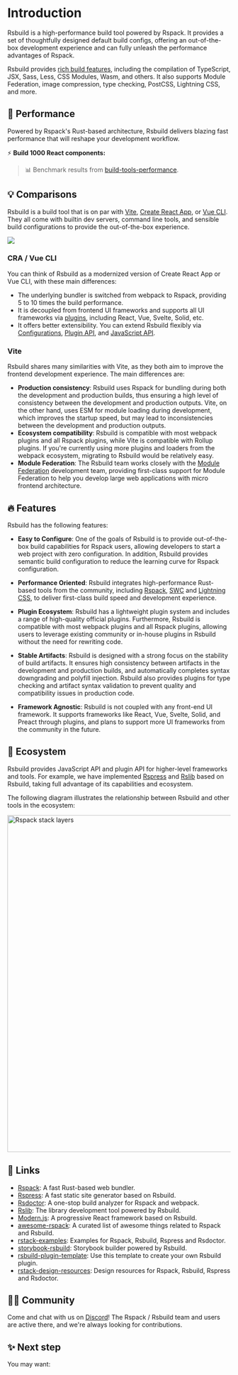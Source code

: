 # Introduction

Rsbuild is a high-performance build tool powered by Rspack. It provides a set of thoughtfully designed default build configs, offering an out-of-the-box development experience and can fully unleash the performance advantages of Rspack.

Rsbuild provides [rich build features](/guide/start/features), including the compilation of TypeScript, JSX, Sass, Less, CSS Modules, Wasm, and others. It also supports Module Federation, image compression, type checking, PostCSS, Lightning CSS, and more.

## 🚀 Performance

Powered by Rspack's Rust-based architecture, Rsbuild delivers blazing fast performance that will reshape your development workflow.

⚡️ **Build 1000 React components:**


<BenchmarkGraph />

> 📊 Benchmark results from [build-tools-performance](https://github.com/rspack-contrib/build-tools-performance).

## 💡 Comparisons

Rsbuild is a build tool that is on par with [Vite](https://vitejs.dev/), [Create React App](https://github.com/facebook/create-react-app), or [Vue CLI](https://github.com/vuejs/vue-cli). They all come with builtin dev servers, command line tools, and sensible build configurations to provide the out-of-the-box experience.

![](https://assets.rspack.dev/rsbuild/assets/rsbuild-1-0-build-tools.png)

### CRA / Vue CLI

You can think of Rsbuild as a modernized version of Create React App or Vue CLI, with these main differences:

- The underlying bundler is switched from webpack to Rspack, providing 5 to 10 times the build performance.
- It is decoupled from frontend UI frameworks and supports all UI frameworks via [plugins](/plugins/list/index), including React, Vue, Svelte, Solid, etc.
- It offers better extensibility. You can extend Rsbuild flexibly via [Configurations](/config/index), [Plugin API](/plugins/dev/index), and [JavaScript API](/api/start/index).

### Vite

Rsbuild shares many similarities with Vite, as they both aim to improve the frontend development experience. The main differences are:

- **Production consistency**: Rsbuild uses Rspack for bundling during both the development and production builds, thus ensuring a high level of consistency between the development and production outputs. Vite, on the other hand, uses ESM for module loading during development, which improves the startup speed, but may lead to inconsistencies between the development and production outputs.
- **Ecosystem compatibility**: Rsbuild is compatible with most webpack plugins and all Rspack plugins, while Vite is compatible with Rollup plugins. If you're currently using more plugins and loaders from the webpack ecosystem, migrating to Rsbuild would be relatively easy.
- **Module Federation**: The Rsbuild team works closely with the [Module Federation](/guide/advanced/module-federation) development team, providing first-class support for Module Federation to help you develop large web applications with micro frontend architecture.

## 🔥 Features

Rsbuild has the following features:

- **Easy to Configure**: One of the goals of Rsbuild is to provide out-of-the-box build capabilities for Rspack users, allowing developers to start a web project with zero configuration. In addition, Rsbuild provides semantic build configuration to reduce the learning curve for Rspack configuration.

- **Performance Oriented**: Rsbuild integrates high-performance Rust-based tools from the community, including [Rspack](https://rspack.dev), [SWC](https://swc.rs/) and [Lightning CSS](https://lightningcss.dev/), to deliver first-class build speed and development experience.

- **Plugin Ecosystem**: Rsbuild has a lightweight plugin system and includes a range of high-quality official plugins. Furthermore, Rsbuild is compatible with most webpack plugins and all Rspack plugins, allowing users to leverage existing community or in-house plugins in Rsbuild without the need for rewriting code.

- **Stable Artifacts**: Rsbuild is designed with a strong focus on the stability of build artifacts. It ensures high consistency between artifacts in the development and production builds, and automatically completes syntax downgrading and polyfill injection. Rsbuild also provides plugins for type checking and artifact syntax validation to prevent quality and compatibility issues in production code.

- **Framework Agnostic**: Rsbuild is not coupled with any front-end UI framework. It supports frameworks like React, Vue, Svelte, Solid, and Preact through plugins, and plans to support more UI frameworks from the community in the future.

## 🎯 Ecosystem

Rsbuild provides JavaScript API and plugin API for higher-level frameworks and tools. For example, we have implemented [Rspress](https://github.com/web-infra-dev/rspress) and [Rslib](https://github.com/web-infra-dev/rslib) based on Rsbuild, taking full advantage of its capabilities and ecosystem.

The following diagram illustrates the relationship between Rsbuild and other tools in the ecosystem:

<img
  src="https://assets.rspack.dev/rsbuild/assets/rspack-stack-layers.png"
  alt="Rspack stack layers"
  width="760"
/>

## 🦀 Links

- [Rspack](https://github.com/web-infra-dev/rspack): A fast Rust-based web bundler.
- [Rspress](https://github.com/web-infra-dev/rspress): A fast static site generator based on Rsbuild.
- [Rsdoctor](https://github.com/web-infra-dev/rsdoctor): A one-stop build analyzer for Rspack and webpack.
- [Rslib](https://github.com/web-infra-dev/rslib): The library development tool powered by Rsbuild.
- [Modern.js](https://github.com/web-infra-dev/modern.js): A progressive React framework based on Rsbuild.
- [awesome-rspack](https://github.com/web-infra-dev/awesome-rspack): A curated list of awesome things related to Rspack and Rsbuild.
- [rstack-examples](https://github.com/rspack-contrib/rstack-examples): Examples for Rspack, Rsbuild, Rspress and Rsdoctor.
- [storybook-rsbuild](https://github.com/rspack-contrib/storybook-rsbuild): Storybook builder powered by Rsbuild.
- [rsbuild-plugin-template](https://github.com/rspack-contrib/rsbuild-plugin-template): Use this template to create your own Rsbuild plugin.
- [rstack-design-resources](https://github.com/rspack-contrib/rstack-design-resources): Design resources for Rspack, Rsbuild, Rspress and Rsdoctor.

## 🧑‍💻 Community

Come and chat with us on [Discord](https://discord.gg/XsaKEEk4mW)! The Rspack / Rsbuild team and users are active there, and we're always looking for contributions.

## ✨ Next step

You may want:


<NextSteps>
  <Step
    href="/guide/start/quick-start"
    title="Quick start"
    description="Learn how to use Rsbuild"
  />
  <Step
    href="/guide/start/features"
    title="All features"
    description="Learn all features of Rsbuild"
  />
  <Step
    href="https://github.com/web-infra-dev/rsbuild"
    title="Support Rsbuild"
    description="Support us with a star ⭐️"
  />
</NextSteps>
